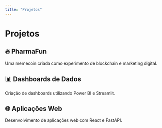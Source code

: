 ```yaml
---
title: "Projetos"
---
```


# Projetos

## 🔥 PharmaFun
Uma memecoin criada como experimento de blockchain e marketing digital.

## 📊 Dashboards de Dados
Criação de dashboards utilizando Power BI e Streamlit.

## 🌐 Aplicações Web
Desenvolvimento de aplicações web com React e FastAPI.

